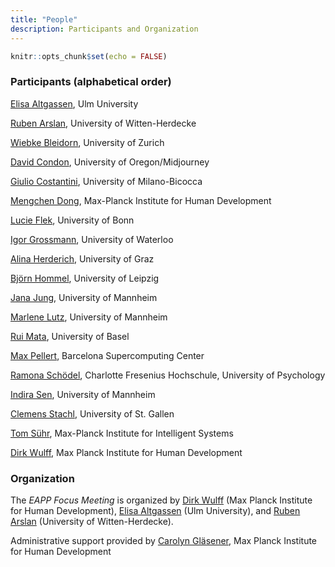 ```yaml
---
title: "People"
description: Participants and Organization
---
```


```r
knitr::opts_chunk$set(echo = FALSE)
```

### Participants (alphabetical order)

[Elisa Altgassen](https://www.uni-ulm.de/in/psy-dia/team/elisa-altgassen/), Ulm University  

[Ruben Arslan](https://rubenarslan.github.io/), University of Witten-Herdecke 

[Wiebke Bleidorn](https://www.psychologie.uzh.ch/de/bereiche/sob/diffpsy/team/leitung/bleidorn.html), University of Zurich  

[David Condon](https://cas.uoregon.edu/directory/natural-sciences/all/dcondon), University of Oregon/Midjourney

[Giulio Costantini](https://en.unimib.it/giulio-costantini), University of Milano-Bicocca

[Mengchen Dong](https://www.mpib-berlin.mpg.de/mitarbeiter/mengchen-dong), Max-Planck Institute for Human Development

[Lucie Flek](https://www.uni-bonn.de/de/forschung-lehre/forschungsprofil/transdisziplinaere-forschungsbereiche/modelling/mitgliederverzeichnis/lucie-flek), University of Bonn

[Igor Grossmann](https://igorgrossmann.com/), University of Waterloo 

[Alina Herderich](https://hai-lina.github.io/), University of Graz

[Björn Hommel](https://www.lw.uni-leipzig.de/wilhelm-wundt-institut-fuer-psychologie/arbeitsgruppen/persoenlichkeitspsychologie-und-psychologische-diagnostik/team/dr-bjoern-hommel), University of Leipzig

[Jana Jung](https://jasoju.github.io/), University of Mannheim

[Marlene Lutz](https://marlenelutz.github.io/), University of Mannheim

[Rui Mata](https://psychologie.unibas.ch/de/personen/rui-mata/), University of Basel  

[Max Pellert](https://mpellert.at/), Barcelona Supercomputing Center

[Ramona Schödel](https://www.charlotte-fresenius-uni.de/forschung-lehre/professuren/prof-dr-ramona-schoedel/), Charlotte Fresenius Hochschule, University of Psychology  

[Indira Sen](https://indiiigo.github.io/), University of Mannheim

[Clemens Stachl](https://sites.google.com/view/clemensstachl/home), University of St. Gallen

[Tom Sühr](https://tomsuehr.com/), Max-Planck Institute for Intelligent Systems

[Dirk Wulff](https://www.mpib-berlin.mpg.de/staff/dirk-wulff), Max Planck Institute for Human Development  

### Organization

The *EAPP Focus Meeting* is organized by [Dirk Wulff](https://www.mpib-berlin.mpg.de/staff/dirk-wulff) (Max Planck Institute for Human Development), [Elisa Altgassen](https://www.uni-ulm.de/in/psy-dia/team/elisa-altgassen/) (Ulm University), and [Ruben Arslan](https://rubenarslan.github.io/) (University of Witten-Herdecke). 

Administrative support provided by [Carolyn Gläsener](https://www.mpib-berlin.mpg.de/person/carolyn-glaesener/57651), Max Planck Institute for Human Development
